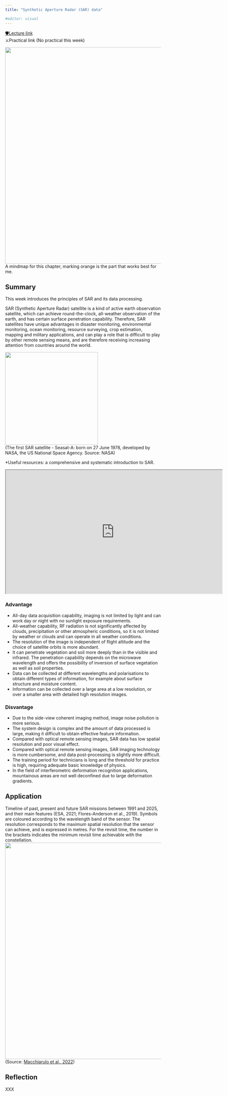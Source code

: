 ```yaml
---
title: "Synthetic Aperture Radar (SAR) data"

#editor: visual
---
```


[🛡Lecture link](https://andrewmaclachlan.github.io/CASA0023-lecture-9/#1)<br/> ⚔️Practical link (No practical this week)<br/>

<img src="https://raw.githubusercontent.com/Murphy829/RSETEST/cfad0da659f496bf719127057fe096a910dbfa5b/imgs/mindmaps/9%2BSynthetic%2BAperture%2BRadar%2B(SAR)%2Bdata.svg" width="700"/><br/> A mindmap for this chapter, marking orange is the part that works best for me.

## Summary

This week introduces the principles of SAR and its data processing. 

SAR (Synthetic Aperture Radar) satellite is a kind of active earth observation satellite, which can achieve round-the-clock, all-weather observation of the earth, and has certain surface penetration capability. Therefore, SAR satellites have unique advantages in disaster monitoring, environmental monitoring, ocean monitoring, resource surveying, crop estimation, mapping and military applications, and can play a role that is difficult to play by other remote sensing means, and are therefore receiving increasing attention from countries around the world.

<img src="https://github.com/Murphy829/RSETEST/blob/main/imgs/SAR.jpg?raw=true"/ width=300><br/>
(The first SAR satellite - Seasat-A: born on 27 June 1978, developed by NASA, the US National Space Agency. Source: NASA)

*Useful resources: a comprehensive and systematic introduction to SAR.
```{=html}
<iframe width="700" height="400" src="https://medium.com/the-downlinq/sar-101-an-introduction-to-synthetic-aperture-radar-2f0b6246c4a0" title="SAR 101: An Introduction to Synthetic Aperture Radar"></iframe>
```

### Advantage

- All-day data acquisition capability, imaging is not limited by light and can work day or night with no sunlight exposure requirements.
- All-weather capability, RF radiation is not significantly affected by clouds, precipitation or other atmospheric conditions, so it is not limited by weather or clouds and can operate in all weather conditions.
- The resolution of the image is independent of flight altitude and the choice of satellite orbits is more abundant.
- It can penetrate vegetation and soil more deeply than in the visible and infrared. The penetration capability depends on the microwave wavelength and  offers the possibility of inversion of surface vegetation as well as soil properties.
- Data can be collected at different wavelengths and polarisations to obtain different types of information, for example about surface structure and  moisture content.
- Information can be collected over a large area at a low resolution, or over a smaller area with detailed high resolution images.

### Disvantage

- Due to the side-view coherent imaging method, image noise pollution is more serious.
- The system design is complex and the amount of data processed is large, making it difficult to obtain effective feature information.
- Compared with optical remote sensing images, SAR data has low spatial resolution and poor visual effect.
- Compared with optical remote sensing images, SAR imaging technology is more cumbersome, and data post-processing is slightly more difficult. 
- The training period for technicians is long and the threshold for practice is high, requiring adequate basic knowledge of physics.
- In the field of interferometric deformation recognition applications, mountainous areas are not well deconfined due to large deformation gradients.


## Application

Timeline of past, present and future SAR missions between 1991 and 2025, and their main features (ESA, 2021; Flores-Anderson et al., 2019). Symbols are coloured according to the wavelength band of the sensor. The resolution corresponds to the maximum spatial resolution that the sensor can achieve, and is expressed in metres. For the revisit time, the number in the brackets indicates the minimum revisit time achievable with the constellation.
<img src ="https://www.researchgate.net/profile/Giorgia-Giardina/publication/356791826/figure/fig2/AS:1098557885026304@1638928018426/Timeline-of-past-present-and-future-SAR-missions-between-1991-and-2025-and-their-main.png"/ width=700><br/>
(Source: [Macchiarulo et al., 2022](https://www.researchgate.net/publication/356791826_Multi-Temporal_InSAR_for_transport_infrastructure_monitoring_Recent_trends_and_challenges))


## Reflection

XXX
